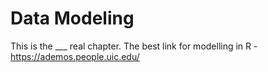 # Data Modeling

This is the ___ real chapter. The best link for modelling in R - <https://ademos.people.uic.edu/>